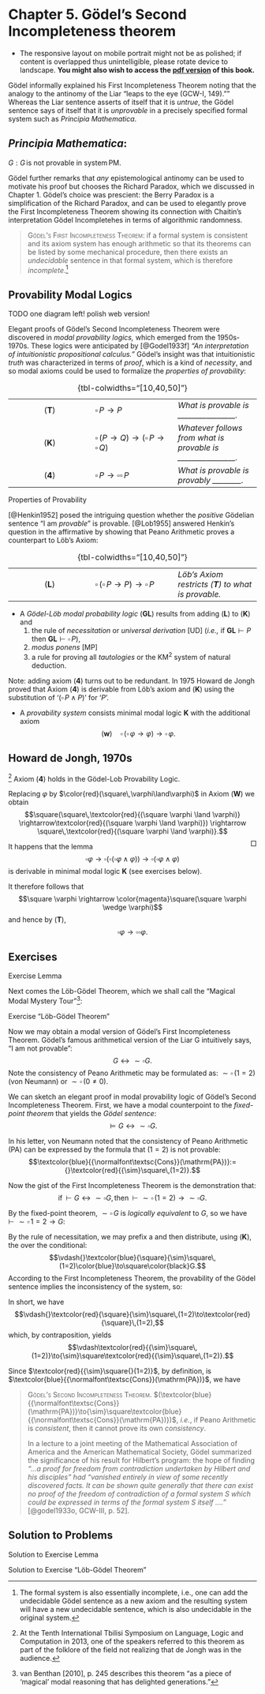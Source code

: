 \raggedbottom

# Chapter 5. Gödel’s Second Incompleteness theorem

:::: {.content-visible when-format="html"}
::: {.wabullet .aside}
- The responsive layout on mobile portrait might not be as polished; if content is overlapped thus unintelligible, please rotate device to landscape. **You might also wish to access the [pdf version](/gb.pdf) of this book.**
:::
::::

Gödel informally explained his First Incompleteness Theorem noting that
the analogy to the antinomy of the Liar "leaps to the eye (GCW-I, 149).""
Whereas the Liar sentence asserts of itself that it is *untrue*, the
Gödel sentence says of itself that it is *unprovable* in a precisely
specified formal system such as *Principia Mathematica*.

:::: {.column-margin}
::: {.callout-warning}
## *Principia Mathematica*:

$G:G\,\text{is not provable in system}\,\mathrm{PM}.$
:::
::::

Gödel further remarks that *any* epistemological antinomy can be used to
motivate his proof but chooses the Richard Paradox, which we discussed
in Chapter 1. Gödel’s choice was prescient: the Berry Paradox is a
simplification of the Richard Paradox, and can be used to elegantly
prove the First Incompleteness Theorem showing its connection with
Chaitin’s interpretation Gödel Incompletehes in terms of algorithmic
randomness.

> [Gödel’s First Incompleteness Theorem]{.smallcaps}:
> if a formal system is consistent and its axiom system has enough
> arithmetic so that its theorems can be listed by some mechanical
> procedure, then there exists an *undecidable* sentence in that formal
> system, which is therefore *incomplete*.^[The formal system is also essentially incomplete, i.e., one can add the undecidable Gödel sentence as a new axiom and the resulting system will have a new undecidable sentence, which is also undecidable in the original system.]

## Provability Modal Logics

TODO one diagram left! polish web version!

::: {#fig-goedel-intriguing .column-margin fig-pos='H'}

\begin{dummyenv}
\nopagecolor
\definecolor{ourblue}{HTML}{0070C0}
\usetikzlibrary{positioning}
\begin{tikzpicture}
  \node (outer) [draw, minimum width=3cm, minimum height=3.5cm, align=center] {
    $\boxed{P \to Q} \to \boxed{\neg P \to \neg Q}$ \\
    \textbf{Show Q}
  };
  \node (inner1) [draw, minimum width=2.5cm, minimum height=1.5cm, align=center, below=5mm of outer] {
    \textbf{Show \( P \to Q \)}
  };
  \node (inner2) [draw, minimum width=2.5cm, minimum height=1.5cm, align=center, right=5mm of inner1] {
    \textbf{Show P}
  };
  \node at (inner1) [draw, minimum width=2cm, minimum height=1cm] {};
  \node at (inner2) [draw, minimum width=2cm, minimum height=1cm] {};
\end{tikzpicture}
\end{dummyenv}

:::

Elegant proofs of Gödel’s Second Incompleteness Theorem were discovered
in *modal provability logics,* which emerged from the 1950s-1970s. These
logics were anticipated by [@Godel1933f] *"An interpretation of
intuitionistic propositional calculus."* Gödel’s insight was that
intuitionistic *truth* was characterized in terms of *proof*, which is a
kind of *necessity*, and so modal axioms could be used to formalize the
*properties of provability*:

::: {#tbl-goedel-properties-of-provability}

| | | |
|:-:|---|---|
| (**T**) | $\square\,P\to P$ | *What is provable is ________________.* |
| (**K**) | $\square\,(P\to Q)\to(\square\,P\to\square\,Q)$ | *Whatever follows from what is provable is ________________.* |
| (**4**) | $\square\,P\to\square\square\,P$ | *What is provable is provably ________.*

: {tbl-colwidths="[10,40,50]"}

Properties of Provability

:::

[@Henkin1952] posed the intriguing question whether the
*positive* Gödelian sentence “I am *provable*” is provable. [@Lob1955] answered Henkin’s question in the affirmative by showing that
Peano Arithmetic proves a counterpart to Löb’s Axiom:

| | | |
|:-:|---|---|
| (**L**) | $\square\,(\square\,P\to P)\to\square\,P$ | *Löb’s Axiom restricts (**T**) to what is provable.* |

: {tbl-colwidths="[10,40,50]"}

\let\labelitemito\labelitemi
\renewcommand\labelitemi{}
::: {.nobullet}
* A *Gödel-Löb modal probability logic* (**GL**) results from adding
  (**L**) to (**K**) and
  1.  the rule of *necessitation* or *universal derivation* \[UD\] (*i.e.,* if $\mathbf{GL}\vdash P$ then $\mathbf{GL}\vdash\square\,P$),
  2.  *modus ponens* \[MP\]
  3.  a rule for proving all *tautologies* or the KM<sup>2</sup> system of natural deduction.
:::
\renewcommand\labelitemi{\labelitemito}

Note: adding axiom (**4**) turns out to be redundant. In 1975 Howard de
Jongh proved that Axiom (**4**) is derivable from Löb’s axiom and
(**K**) using the substitution of '($\square\,P\land P$)' for '$P$'.

\let\labelitemito\labelitemi
\renewcommand\labelitemi{}
::: {.nobullet}
* A *provability system* consists minimal modal logic **K** with the additional axiom
  $$(\mathbf{w})\quad\square\,(\square\,\varphi\to\varphi)\to\square\,\varphi.$$
:::
\renewcommand\labelitemi{\labelitemito}

::: {#thm-goedel-de-jongh-1970}
## Howard de Jongh, 1970s 

[^dejongh]
Axiom (**4**) holds in the Gödel-Lob Provability Logic.
:::

[^dejongh]: At the Tenth International Tbilisi Symposium on Language, Logic and Computation in 2013, one of the speakers referred to this theorem as part of the folklore of the field not realizing that de Jongh was in the audience.

::: {.proof}
Replacing $\varphi$ by $\color{red}(\square\,\varphi\land\varphi)$ in Axiom (**W**) we obtain
$$\square(\square\,\textcolor{red}{(\square \varphi \land \varphi)} \rightarrow\textcolor{red}{(\square \varphi \land \varphi)}) \rightarrow \square\,\textcolor{red}{(\square \varphi \land \varphi)}.$$
<span class="content-visible" style="float: right;" when-format="html">$\Box$</span>
:::

It happens that the lemma 
$$\square \varphi \rightarrow \square(\square(\square \varphi \wedge \varphi)) \rightarrow \square(\square \varphi \wedge \varphi)$$
is derivable in minimal modal logic
**K** (see exercises below).

It therefore follows that
$$\square \varphi \rightarrow \color{magenta}\square(\square \varphi \wedge \varphi)$$
and hence by (**T**),
$$\square \varphi \rightarrow \square \square \varphi .$$

## Exercises

::: {#lst-montague-goedel-exercise-2024-problems-1 fig-pos='H'}

\begin{dummyenv}
\nopagecolor
\definecolor{ourblue}{HTML}{0070C0}
$\displaystyle
\begin{array}{rll}
1.&\text{\textit{\st{Show}}}\;\square\varphi\to\square(\varphi\to(\square(\square\varphi\land\varphi)\to(\square\varphi\land\varphi)))&\\
2.&\tikzmark{start1}\phantom{\text{\textit{\st{Show}}}\;}\square\varphi&\text{Assume (\rule{1cm}{0.15mm})}\\
3.&\phantom{\text{\textit{\st{Show}}}\;}\square(\square(\square\varphi\land\varphi)\to\square\varphi\land\varphi)\to\square(\square\varphi\land\varphi)&\text{Axiom (L)}\\
4.&\quad\text{\textit{\st{Show}}}\;\square(\varphi\to(\square(\square\varphi\land\varphi)\to(\square\varphi\land\varphi)))&\text{5, \rule{1cm}{0.15mm}}\\
5.&\quad\tikzmark{start2}\quad\text{\textit{\st{Show}}}\;\varphi\to(\square(\square\varphi\land\varphi)\to(\square\varphi\land\varphi))&\text{7, \rule{1cm}{0.15mm}}\\
6.&\quad\quad\tikzmark{start3}\phantom{\text{\textit{\st{Show}}}\;}\varphi&\text{Assume (\rule{1cm}{0.15mm})}\\
7.&\quad\quad\quad\text{\textit{\st{Show}}}\;\square(\square\varphi\land\varphi)\to\square\varphi\land\varphi&\text{11, \rule{1cm}{0.15mm}}\\
8.&\quad\quad\tikzmark{start4}\quad\phantom{\text{\textit{\st{Show}}}\;}\square(\square\varphi\land\varphi)&\text{Assume (\rule{1cm}{0.15mm})}\\
9.&\quad\quad\quad\phantom{\text{\textit{\st{Show}}}\;}\square\square\varphi\land\square\varphi&\text{distribution}\,\square\big/{\land}\\
10.&\quad\quad\quad\phantom{\text{\textit{\st{Show}}}\;}\square\varphi&\text{9, S}\\
11.&\quad\quad\quad\phantom{\text{\textit{\st{Show}}}\;}\square\varphi\land\varphi&\tikzmark{end4}\tikzmark{end3}\tikzmark{end2}\tikzmark{end1}\text{10, 6 ADJ}
\end{array}
$
\begin{tikzpicture}[remember picture,overlay]
  \coordinate (start1) at ([xshift=1ex,yshift=1.6ex]pic cs:start1);
  \coordinate (end1) at ([xshift=-1.5ex,yshift=-0.5ex]pic cs:end1);
  \node[inner sep=2pt,draw=ourblue,fit=(start1) (end1)] {};
  
  \foreach \i in {2,...,4} {
    \coordinate (start) at ([xshift=1ex,yshift=1.6ex]pic cs:start\i);
    \coordinate (e\i) at ([xshift=-1ex,yshift=-0.5ex]pic cs:end\i);
    \path let \p1 = (e\i), \p2 = (end1) in coordinate (end) at (\x2,\y1);
    \node[inner sep=2pt,draw=ourblue,fit=(start) (end)] {};
  }
\end{tikzpicture}
\end{dummyenv}

Exercise Lemma

:::

Next comes the Löb-Gödel Theorem, which we shall call the "Magical Modal
Mystery Tour"^[van Benthan [2010], p. 245 describes this theorem "as a piece of 'magical' modal reasoning that has delighted generations."]:

::: {#lst-montague-goedel-exercise-2024-problems-2 fig-pos='H'}

\begin{dummyenv}
\nopagecolor
\definecolor{ourblue}{HTML}{0070C0}
$\displaystyle
\begin{array}{rll}
1.&\vdash\square\,\varphi\to\varphi&\text{Assumption (\textbf{T})}\\
2.&\vdash\sigma\leftrightarrow(\square\sigma\to\varphi)&\text{G\"odel's Fixed-Point Theorem}\\
3.&\quad\text{\textit{\st{Show}}}\;\varphi&\text{20, \rule{1cm}{0.15mm}}\\
4.&\quad\tikzmark{start1}\quad\text{\textit{\st{Show}}}\;\square\sigma&\text{16, \rule{1cm}{0.15mm}}\\
5.&\quad\quad\tikzmark{start2}\quad\text{\textit{\st{Show}}}\;\square\sigma\to\varphi&\text{14, \rule{1cm}{0.15mm}}\\
6.&\quad\quad\quad\tikzmark{start3}\phantom{\text{\textit{\st{Show}}}\;}\square\sigma&\text{Assume (\rule{1cm}{0.15mm})}\\
7.&\quad\quad\quad\quad\text{\textit{\st{Show}}}\;\square\,[\sigma\leftrightarrow(\square\sigma\to\varphi)]&\text{8, \rule{1cm}{0.15mm}}\\
8.&\quad\quad\quad\quad\tikzmark{start4}\phantom{\text{\textit{\st{Show}}}\;}\sigma\leftrightarrow(\square\sigma\to\varphi)&\tikzmark{end4}\text{2, G\"odel's Fixed-Point Theorem}\\
9.&\quad\quad\quad\phantom{\text{\textit{\st{Show}}}\;}\square\sigma\to\square(\square\sigma\to\varphi)&\text{7, T81, IE, MD, S, Axiom (K), MP}\\
10.&\quad\quad\quad\phantom{\text{\textit{\st{Show}}}\;}\square(\square\sigma\to\varphi)&\text{9, 6, \rule{1cm}{0.15mm}}\\
11.&\quad\quad\quad\phantom{\text{\textit{\st{Show}}}\;}\square\square\sigma\to\square\varphi&\text{10, Axiom (\rule{1cm}{0.15mm}), MP}\\
12.&\quad\quad\quad\phantom{\text{\textit{\st{Show}}}\;}\square\sigma\to\square\square\sigma&\text{Axiom (\rule{1cm}{0.15mm})}\\
13.&\quad\quad\quad\phantom{\text{\textit{\st{Show}}}\;}\square\varphi&\tikzmark{end3}\text{12, 6 \rule{1cm}{0.15mm}, 11 \rule{1cm}{0.15mm}}\\
14.&\quad\quad\quad\phantom{\text{\textit{\st{Show}}}\;\square}\varphi&\text{13, (\rule{1cm}{0.15mm})}\\
15.&\quad\quad\quad\phantom{\text{\textit{\st{Show}}}\;}(\square\sigma\to\varphi)\to\sigma&\tikzmark{end2}\text{2, \rule{1cm}{0.15mm}}\\
16.&\quad\quad\quad\phantom{\text{\textit{\st{Show}}}\;}\sigma&\text{15, 5 \rule{1cm}{0.15mm}}\\
17.&\quad\quad\phantom{\text{\textit{\st{Show}}}\;}\sigma\to(\square\sigma\to\varphi)&\text{2, \rule{1cm}{0.15mm}}\\
18.&\quad\quad\phantom{\text{\textit{\st{Show}}}\;}\sigma&\text{4, (\rule{1cm}{0.15mm})}\\
19.&\quad\quad\phantom{\text{\textit{\st{Show}}}\;}\square\sigma\to\varphi&\tikzmark{end1}\text{17, 18 \rule{1cm}{0.15mm}}\\
20.&\quad\phantom{\text{\textit{\st{Show}}}\;}\varphi&\text{19, 4 \rule{1cm}{0.15mm}}
\end{array}
$
\begin{tikzpicture}[remember picture,overlay]
  \coordinate (start1) at ([xshift=1.2ex,yshift=1.6ex]pic cs:start1);
  \coordinate (end1) at ([xshift=-1.5ex,yshift=-0.5ex]pic cs:end1);
  \node[inner sep=2pt,draw=ourblue,fit=(start1) (end1)] {};
  
  \foreach \i in {2,...,4} {
    \coordinate (start) at ([xshift=1.2ex,yshift=1.6ex]pic cs:start\i);
    \coordinate (e\i) at ([xshift=-1ex,yshift=-0.5ex]pic cs:end\i);
    \path let \p1 = (e\i), \p2 = (end1) in coordinate (end) at (\x2,\y1);
    \node[inner sep=2pt,draw=ourblue,fit=(start) (end)] {};
  }
\end{tikzpicture}
\end{dummyenv}

Exercise "Löb-Gödel Theorem"

:::

Now we may obtain a modal version of Gödel’s First Incompleteness
Theorem. Gödel’s famous arithmetical version of the Liar G intuitively
says, "I am not provable":
$$G\leftrightarrow{}{\sim}\square G.$$
Note the consistency of Peano Arithmetic may be formulated as: ${\sim}\square\,(1=2)$
(von Neumann) or ${\sim}\square\,(0\neq 0)$.

We can sketch an elegant proof in modal provability logic of Gödel’s
Second Incompleteness Theorem. First, we have a modal counterpoint to
the *fixed-point theorem* that yields the *Gödel sentence*:
$$\vDash G\leftrightarrow{}{\sim}\square G.$$

In his letter, von Neumann noted that the consistency of Peano Arithmetic
(PA) can be expressed by the formula that $(1 = 2)$ is not provable:
$$\textcolor{blue}{{\normalfont\textsc{Cons}}(\mathrm{PA})}:={}\textcolor{red}{{\sim}\square\,(1=2)}.$$

Now the gist of the First Incompleteness Theorem is the demonstration
that:
$$\text{if}\,\vdash G\leftrightarrow{}{\sim}\square G,\,\text{then}\,\vdash{}{\sim}\square\,(1=2)\to{}{\sim}\square G.$$

By the fixed-point theorem, ${\sim}\square\,G$ is *logically equivalent* to $G$, so we
have $\vdash{}{\sim}\square\,1 = 2 \to G$:

::: {#fig-goedel-2024-fixed-point-equivalent fig-pos='H'}

\begin{dummyenv}
\nopagecolor
\definecolor{ourred}{HTML}{FE0F0F}
\definecolor{ourblue}{HTML}{7D7DFE}
% https://q.uiver.app/#q=WzAsMyxbMCwwLCJ7XFxzaW19XFxzcXVhcmVcXCwxPTIiXSxbMSwwLCJ7XFxzaW19XFxzcXVhcmVcXCxHIl0sWzEsMSwiRyJdLFswLDEsIiIsMCx7ImNvbG91ciI6WzI0MCw2MCw2MF19XSxbMSwyLCJcXHF1YWRcXHF1YWRcXHRleHR7XFx0ZXh0aXR7XFxjb2xvcntibGFja31maXhlZC1wb2ludCB0aGVvcmVtfX0iLDAseyJjb2xvdXIiOlswLDYwLDYwXSwic3R5bGUiOnsidGFpbCI6eyJuYW1lIjoiYXJyb3doZWFkIn19fSxbMCw2MCw2MCwxXV0sWzAsMiwiIiwyLHsiY29sb3VyIjpbMjQwLDYwLDYwXX1dXQ==
\begin{tikzcd}[ampersand replacement=\&,column sep=large,row sep=2.25em]
	{{\sim}\square\,1=2} \& {{\sim}\square\,G} \\
	\& G
	\arrow[color={rgb,255:red,92;green,92;blue,214}, from=1-1, to=1-2]
	\arrow["{\quad\quad\text{\textit{\color{black}fixed-point theorem}}}", color={rgb,255:red,214;green,92;blue,92}, tail reversed, from=1-2, to=2-2]
	\arrow[color={rgb,255:red,92;green,92;blue,214}, from=1-1, to=2-2]
\end{tikzcd}
\end{dummyenv}

:::

By the rule of necessitation, we may prefix a and then distribute, using
(**K**), the over the conditional:
$$\vdash{}\textcolor{blue}{\square}{\sim}\square\,(1=2)\color{blue}\to\square\color{black}G.$$
According to the First Incompleteness Theorem, the provability of the
Gödel sentence implies the inconsistency of the system, so:

::: {#fig-goedel-2024-first-incompleteness fig-pos='H'}

\begin{dummyenv}
\nopagecolor
\definecolor{ourred}{HTML}{FE0F0F}
\definecolor{ourblue}{HTML}{7D7DFE}
% https://q.uiver.app/#q=WzAsMyxbMCwwLCJcXHNxdWFyZXtcXHNpbX1cXHNxdWFyZVxcLDE9MiJdLFsxLDAsIntcXHRleHRjb2xvcntibHVlfVxcc3F1YXJlfVxcLEciXSxbMSwxLCJ7XFx0ZXh0Y29sb3J7cmVkfVxcc3F1YXJlfVxcLDE9MiJdLFswLDEsIiIsMCx7ImNvbG91ciI6WzI0MCw2MCw2MF19XSxbMSwyLCJcXHF1YWRcXHF1YWRcXHRleHR7XFx0ZXh0aXR7XFxjb2xvcntibGFja31GaXJzdCBJbmNvbXBsZXRlbmVzcyBUaGVvcmVtfX0iLDAseyJjb2xvdXIiOlswLDYwLDYwXX0sWzAsNjAsNjAsMV1dLFswLDIsIiIsMix7ImNvbG91ciI6WzI0MCw2MCw2MF19XV0=
\begin{tikzcd}[ampersand replacement=\&,column sep=large,row sep=2.25em]
	{\square{\sim}\square\,1=2} \& {{\textcolor{blue}\square}\,G} \\
	\& {{\textcolor{red}\square}\,1=2}
	\arrow[color={rgb,255:red,92;green,92;blue,214}, from=1-1, to=1-2]
	\arrow["{\quad\quad\text{\textit{\color{black}First Incompleteness Theorem}}}", color={rgb,255:red,214;green,92;blue,92}, from=1-2, to=2-2]
	\arrow[color={rgb,255:red,92;green,92;blue,214}, from=1-1, to=2-2]
\end{tikzcd}
\end{dummyenv}

:::

In short, we have
$$\vdash{}\textcolor{red}{\square}{\sim}\square\,(1=2)\to\textcolor{red}{\square}\,(1=2),$$
which, by contraposition, yields
$$\vdash\textcolor{red}{{\sim}\square\,(1=2)}\to{\sim}\square\textcolor{red}{{\sim}\square\,(1=2)}.$$

Since $\textcolor{red}{{\sim}\square{}(1=2)}$, by definition, is $\textcolor{blue}{{\normalfont\textsc{Cons}}(\mathrm{PA})}$, we have

> [Gödel’s Second Incompleteness Theorem.]{.smallcaps}
> $(\textcolor{blue}{{\normalfont\textsc{Cons}}(\mathrm{PA})}\to{\sim}\square\textcolor{blue}{{\normalfont\textsc{Cons}}(\mathrm{PA})})$, *i.e.*, if Peano Arithmetic
> is *consistent*, then it cannot prove its own *consistency*.
>
> In a lecture to a joint meeting of the Mathematical Association of
> America and the American Mathematical Society, Gödel summarized the
> significance of his result for Hilbert’s program: the hope of finding
> *"…a proof for freedom from contradiction undertaken by Hilbert and
> his disciples" had "vanished entirely in view of some recently
> discovered facts. It can be shown quite generally that there can exist
> no proof of the freedom of contradiction of a formal system S which
> could be expressed in terms of the formal system S itself …."*
> [@godel1933o, GCW-III, p. 52].

## Solution to Problems

::: {#lst-montague-goedel-2024-solution-to-problems-1 fig-pos='H'}

\begin{dummyenv}
\nopagecolor
\definecolor{ourblue}{HTML}{0070C0}
$\displaystyle
\begin{array}{rll}
1.&\text{\textit{\st{Show}}}\;\square\varphi\to\square(\varphi\to(\square(\square\varphi\land\varphi)\to(\square\varphi\land\varphi)))&\text{3, CD}\\
2.&\tikzmark{start1}\phantom{\text{\textit{\st{Show}}}\;}\square\varphi&\text{Assume (CD)}\\
3.&\phantom{\text{\textit{\st{Show}}}\;}\square(\square(\square\varphi\land\varphi)\to\square\varphi\land\varphi)\to\square(\square\varphi\land\varphi)&\text{Axiom (L)}\\
4.&\quad\text{\textit{\st{Show}}}\;\square(\varphi\to(\square(\square\varphi\land\varphi)\to(\square\varphi\land\varphi)))&\text{5, ND}\\
5.&\quad\tikzmark{start2}\quad\text{\textit{\st{Show}}}\;\varphi\to(\square(\square\varphi\land\varphi)\to(\square\varphi\land\varphi))&\text{7, CD}\\
6.&\quad\quad\tikzmark{start3}\phantom{\text{\textit{\st{Show}}}\;}\varphi&\text{Assume (CD)}\\
7.&\quad\quad\quad\text{\textit{\st{Show}}}\;\square(\square\varphi\land\varphi)\to\square\varphi\land\varphi&\text{11, CD}\\
8.&\quad\quad\tikzmark{start4}\quad\phantom{\text{\textit{\st{Show}}}\;}\square(\square\varphi\land\varphi)&\text{Assume (CD)}\\
9.&\quad\quad\quad\phantom{\text{\textit{\st{Show}}}\;}\square\square\varphi\land\square\varphi&\text{8, (\textbf{K}), MP}\\
10.&\quad\quad\quad\phantom{\text{\textit{\st{Show}}}\;}\square\varphi&\text{9, S}\\
11.&\quad\quad\quad\phantom{\text{\textit{\st{Show}}}\;}\square\varphi\land\varphi&\tikzmark{end4}\tikzmark{end3}\tikzmark{end2}\tikzmark{end1}\text{10, 6 ADJ}
\end{array}
$
\begin{tikzpicture}[remember picture,overlay]
  \coordinate (start1) at ([xshift=1ex,yshift=1.6ex]pic cs:start1);
  \coordinate (end1) at ([xshift=-1.5ex,yshift=-0.5ex]pic cs:end1);
  \node[inner sep=2pt,draw=ourblue,fit=(start1) (end1)] {};
  
  \foreach \i in {2,...,4} {
    \coordinate (start) at ([xshift=1ex,yshift=1.6ex]pic cs:start\i);
    \coordinate (e\i) at ([xshift=-1ex,yshift=-0.5ex]pic cs:end\i);
    \path let \p1 = (e\i), \p2 = (end1) in coordinate (end) at (\x2,\y1);
    \node[inner sep=2pt,draw=ourblue,fit=(start) (end)] {};
  }
\end{tikzpicture}
\end{dummyenv}

Solution to Exercise Lemma

:::

::: {#lst-montague-goedel-2024-solution-to-problems-2 fig-pos='H'}

\begin{dummyenv}
\nopagecolor
\definecolor{ourblue}{HTML}{0070C0}
$\displaystyle
\begin{array}{rll}
1.&\vdash\square\,\varphi\to\varphi&\text{Assumption (\textbf{T})}\\
2.&\vdash\sigma\leftrightarrow(\square\sigma\to\varphi)&\text{G\"odel's Fixed-Point Theorem}\\
3.&\quad\text{\textit{\st{Show}}}\;\varphi&\text{20, DD}\\
4.&\quad\tikzmark{start1}\quad\text{\textit{\st{Show}}}\;\square\sigma&\text{16, ND}\\
5.&\quad\quad\tikzmark{start2}\quad\text{\textit{\st{Show}}}\;\square\sigma\to\varphi&\text{14, CD}\\
6.&\quad\quad\quad\tikzmark{start3}\phantom{\text{\textit{\st{Show}}}\;}\square\sigma&\text{Assume (CD)}\\
7.&\quad\quad\quad\quad\text{\textit{\st{Show}}}\;\square\,[\sigma\leftrightarrow(\square\sigma\to\varphi)]&\text{8, ND}\\
8.&\quad\quad\quad\quad\tikzmark{start4}\phantom{\text{\textit{\st{Show}}}\;}\sigma\leftrightarrow(\square\sigma\to\varphi)&\tikzmark{end4}\text{2, G\"odel's Fixed-Point Theorem}\\
9.&\quad\quad\quad\phantom{\text{\textit{\st{Show}}}\;}\square\sigma\to\square(\square\sigma\to\varphi)&\text{7, T81, IE, MD, S, Axiom (K), MP}\\
10.&\quad\quad\quad\phantom{\text{\textit{\st{Show}}}\;}\square(\square\sigma\to\varphi)&\text{9, 6, MP}\\
11.&\quad\quad\quad\phantom{\text{\textit{\st{Show}}}\;}\square\square\sigma\to\square\varphi&\text{10, Axiom (\textbf{K}), MP}\\
12.&\quad\quad\quad\phantom{\text{\textit{\st{Show}}}\;}\square\sigma\to\square\square\sigma&\text{Axiom (\textbf{4})}\\
13.&\quad\quad\quad\phantom{\text{\textit{\st{Show}}}\;}\square\varphi&\tikzmark{end3}\text{12, 6 MP, 11 MP}\\
14.&\quad\quad\quad\phantom{\text{\textit{\st{Show}}}\;\square}\varphi&\text{13, (\textbf{T})}\\
15.&\quad\quad\quad\phantom{\text{\textit{\st{Show}}}\;}(\square\sigma\to\varphi)\to\sigma&\tikzmark{end2}\text{2, BC}\\
16.&\quad\quad\quad\phantom{\text{\textit{\st{Show}}}\;}\sigma&\text{15, 5 MP}\\
17.&\quad\quad\phantom{\text{\textit{\st{Show}}}\;}\sigma\to(\square\sigma\to\varphi)&\text{2, BC}\\
18.&\quad\quad\phantom{\text{\textit{\st{Show}}}\;}\sigma&\text{4, (\textbf{T})}\\
19.&\quad\quad\phantom{\text{\textit{\st{Show}}}\;}\square\sigma\to\varphi&\tikzmark{end1}\text{17, 18 MP}\\
20.&\quad\phantom{\text{\textit{\st{Show}}}\;}\varphi&\text{19, 4 MP}
\end{array}
$
\begin{tikzpicture}[remember picture,overlay]
  \coordinate (start1) at ([xshift=1.2ex,yshift=1.6ex]pic cs:start1);
  \coordinate (end1) at ([xshift=-1.5ex,yshift=-0.5ex]pic cs:end1);
  \node[inner sep=2pt,draw=ourblue,fit=(start1) (end1)] {};
  
  \foreach \i in {2,...,4} {
    \coordinate (start) at ([xshift=1.2ex,yshift=1.6ex]pic cs:start\i);
    \coordinate (e\i) at ([xshift=-1ex,yshift=-0.5ex]pic cs:end\i);
    \path let \p1 = (e\i), \p2 = (end1) in coordinate (end) at (\x2,\y1);
    \node[inner sep=2pt,draw=ourblue,fit=(start) (end)] {};
  }
\end{tikzpicture}
\end{dummyenv}

Solution to Exercise "Löb-Gödel Theorem"

:::






















